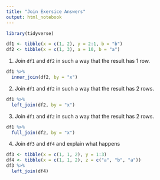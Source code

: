 ```yaml
---
title: "Join Exersice Answers"
output: html_notebook
---
```


```r
library(tidyverse)
```

```r
df1 <- tibble(x = c(1, 2), y = 2:1, b = "b")
df2 <- tibble(x = c(1, 3), a = 10, b = "a")
```

1. Join `df1` and `df2` in such a way that the result has 1 row.

```r
df1 %>%
  inner_join(df2, by = "x")
```

2. Join `df1` and `df2` in such a way that the result has 2 rows.

```r
df1 %>%
  left_join(df2, by = "x")
```

3. Join `df1` and `df2` in such a way that the result has 2 rows.

```r
df1 %>%
  full_join(df2, by = "x")
```

4. Join `df3` and `df4` and explain what happens

```r
df3 <- tibble(x = c(1, 1, 2), y = 1:3)
df4 <- tibble(x = c(1, 1, 2), z = c("a", "b", "a"))
df3 %>%
  left_join(df4)
```